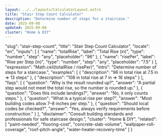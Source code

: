 ```yaml
---
layout: ../../layouts/CalculatorLayout.astro
title: "Stair Step Count Calculator"
description: "Determine number of steps for a staircase."
date: 2025-09-08
updated: 2025-09-08
cluster: "Home & DIY"
---
```


  "slug": "stair-step-count",
  "title": "Stair Step Count Calculator",
  "locale": "en",
  "inputs": [
    {
      "name": "totalRise",
      "label": "Total Rise (in)",
      "type": "number",
      "step": "any",
      "placeholder": "96"
    },
    {
      "name": "risePer",
      "label": "Rise per Step (in)",
      "type": "number",
      "step": "any",
      "placeholder": "7.5"
    }
  ],
  "expression": "Math.ceil(totalRise / risePer)",
  "intro": "Determine number of steps for a staircase.",
  "examples": [
    {
      "description": "96 in total rise at 7.5 in ⇒ 13 steps"
    },
    {
      "description": "108 in total rise at 7 in ⇒ 16 steps"
    }
  ],
  "faqs": [
    {
      "question": "Why is the result rounded up?",
      "answer": "A partial step would not meet the total rise, so the number is rounded up."
    },
    {
      "question": "Does this include landings?",
      "answer": "No, it only counts steps."
    },
    {
      "question": "What is a typical rise per step?",
      "answer": "Most building codes allow 7–8 inches per step."
    },
    {
      "question": "Should local codes be checked?",
      "answer": "Yes, always verify requirements before construction."
    }
  ],
  "disclaimer": "Consult building standards and professionals for safe staircase design.",
  "cluster": "Home & DIY",
  "related": [
    "paint-needed",
    "flooring-cost",
    "concrete-slab-volume",
    "wallpaper-roll-coverage",
    "roof-pitch-angle",
    "water-heater-recovery-time"
  ]
}

<Calculator schema={schema} />
